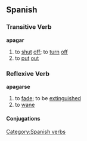 == Spanish == 
=== Transitive Verb === 
'''apagar'''
# to [[shut]] [[off]]; to [[turn]] [[off]]
# to [[put]] [[out]]

=== Reflexive Verb ===
'''apagarse'''
# to [[fade]]; to be [[extinguished]]
# to [[wane]]

[[Category:Spanish verbs]] 
==== Conjugations ====
{{template:Es:-ar(apagar)|apag|apagu}}